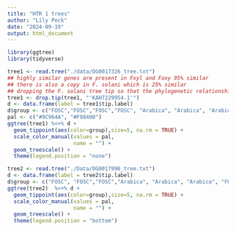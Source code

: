 ```yaml
---
title: "HTR 1 trees"
author: "Lily Peck"
date: "2024-09-19"
output: html_document
---
```


```r
library(ggtree)
library(tidyverse)
```

```r
tree1 <- read.tree("./data/OG0017326_tree.txt")
## highly similar genes are present in Fxyl and Foxy 95% similar
## there is also a copy in F. solani which is 25% similar
## dropping the F. solani tree tip so that the phylogenetic relationships can be seen
tree1 <- drop.tip(tree1, "'KAH7229954.1'")
d <- data.frame(label = tree1$tip.label)
d$group <- c("FOSC","FOSC","FOSC","FOSC", "Arabica", "Arabica", "Arabica", "FOSC")
pal <- c("#9C964A", "#F98400")
ggtree(tree1) %<+% d +
  geom_tippoint(aes(color=group),size=5, na.rm = TRUE) +
  scale_color_manual(values = pal,
                     name = "") +
  geom_treescale() +
  theme(legend.position = "none")

```
```r
tree2 <- read.tree("./Data/OG0017996_tree.txt")
d <- data.frame(label = tree2$tip.label)
d$group <- c("FOSC", "FOSC","FOSC","Arabica", "Arabica", "Arabica", "FOSC","FOSC")
ggtree(tree2)  %<+% d +
  geom_tippoint(aes(color=group),size=5, na.rm = TRUE) +
  scale_color_manual(values = pal,
                     name = "") +
  geom_treescale() +
  theme(legend.position = "bottom")

```
